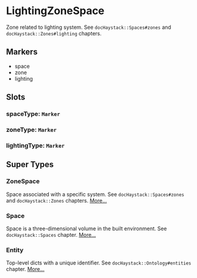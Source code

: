 # LightingZoneSpace
Zone related to lighting system.
See `docHaystack::Spaces#zones` and `docHaystack::Zones#lighting` chapters.
## Markers
- space
- zone
- lighting

## Slots

### spaceType: `Marker`

### zoneType: `Marker`

### lightingType: `Marker`


## Super Types
### ZoneSpace
Space associated with a specific system.
See `docHaystack::Spaces#zones` and `docHaystack::Zones` chapters. 
[More...](./ZoneSpace)

### Space
Space is a three-dimensional volume in the built environment.
See `docHaystack::Spaces` chapter. 
[More...](./Space)

### Entity
Top-level dicts with a unique identifier.
See `docHaystack::Ontology#entities` chapter. 
[More...](./Entity)


